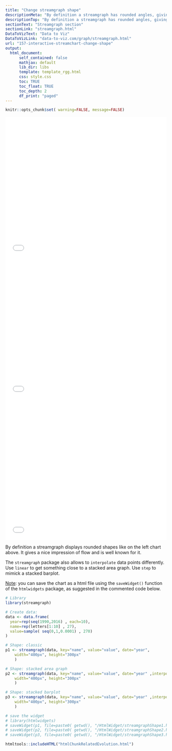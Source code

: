 ```yaml
---
title: "Change streamgraph shape"
descriptionMeta: "By definition a streamgraph has rounded angles, giving a nice feeling of flow. It is possible to change this shape using an option of the streamgraph package."
descriptionTop: "By definition a streamgraph has rounded angles, giving a nice feeling of flow. It is possible to change this shape using an option of the streamgraph package."
sectionText: "Streamgraph section"
sectionLink: "streamgraph.html"
DataToVizText: "Data to Viz"
DataToVizLink: "data-to-viz.com/graph/streamgraph.html"
url: "157-interactive-streamchart-change-shape"
output:
  html_document:
      self_contained: false    
      mathjax: default
      lib_dir: libs
      template: template_rgg.html
      css: style.css
      toc: TRUE
      toc_float: TRUE
      toc_depth: 2
      df_print: "paged"
---
```



```r
knitr::opts_chunk$set( warning=FALSE, message=FALSE)
```

<div class="container">

<div class="row">

<div class="col-md-4">
<iframe src="HtmlWidget/streamgraphShape1.html" height="440" width="100%" style="border:none;"></iframe>
</div>

<div class="col-md-4">
<iframe src="HtmlWidget/streamgraphShape2.html" height="440" width="100%" style="border:none;"></iframe>
</div>

<div class="col-md-4">
<iframe src="HtmlWidget/streamgraphShape3.html" height="440" width="100%" style="border:none;"></iframe>
</div>

</div>

By definition a streamgraph displays rounded shapes like on the left chart above. It gives a nice impression of flow and is well known for it.

The `streamgraph` package also allows to `interpolate` data points differently. Use `linear` to get something close to a stacked area graph. Use `step` to mimick a stacked barplot.

<u>Note</u>: you can save the chart as a html file using the `saveWidget()` function of the `htmlwidgets` package, as suggested in the commented code below.

```r
# Library
library(streamgraph)

# Create data:
data <- data.frame(
  year=rep(seq(1990,2016) , each=10),
  name=rep(letters[1:10] , 27),
  value=sample( seq(0,1,0.0001) , 270)
)

# Shape: classic
p1 <- streamgraph(data, key="name", value="value", date="year",
    width="400px", height="300px"
    )

# Shape: stacked area graph
p2 <- streamgraph(data, key="name", value="value", date="year" ,interpolate="linear" ,
    width="400px", height="300px"
    )

# Shape: stacked barplot
p3 <- streamgraph(data, key="name", value="value", date="year" ,interpolate="step" ,
    width="400px", height="300px"
    )

# save the widget
# library(htmlwidgets)
# saveWidget(p1, file=paste0( getwd(), "/HtmlWidget/streamgraphShape1.html"))
# saveWidget(p2, file=paste0( getwd(), "/HtmlWidget/streamgraphShape2.html"))
# saveWidget(p3, file=paste0( getwd(), "/HtmlWidget/streamgraphShape3.html"))
```


</div>



```r
htmltools::includeHTML("htmlChunkRelatedEvolution.html")
```
